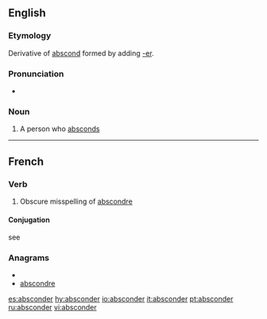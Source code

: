 ==English==

===Etymology===
Derivative of [[abscond]] formed by adding [[-er]].

===Pronunciation===
* {{rhymes|ɒndə(r)}}

===Noun===
{{en-noun}}

# A person who [[abscond]]s

----

==French==

===Verb===
{{fr-verb}}

# Obscure misspelling of [[abscondre]]

====Conjugation====
see {{term|abscondre|lang=fr}}


===Anagrams===
* {{alphagram|abcdenors}}
* [[abscondre#French|abscondre]]

[[es:absconder]]
[[hy:absconder]]
[[io:absconder]]
[[it:absconder]]
[[pt:absconder]]
[[ru:absconder]]
[[vi:absconder]]